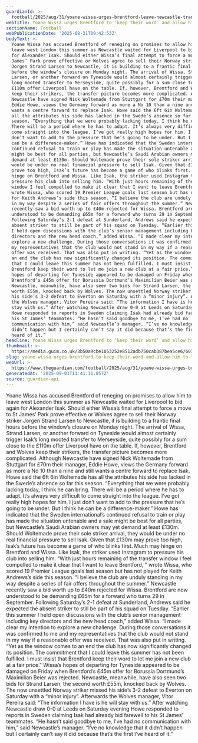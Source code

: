 ```yaml
---
guardianId: >-
  football/2025/aug/31/yoane-wissa-urges-brentford-leave-newcastle-transfer-window
webTitle: Yoane Wissa urges Brentford to ‘keep their word’ and allow him to leave
sectionName: Football
webPublicationDate: '2025-08-31T09:42:53Z'
bodyText: >-
  Yoane Wissa has accused Brentford of reneging on promises to allow him to
  leave west London this summer as Newcastle waited for Liverpool to bid again
  for Alexander Isak. Should either Wissa’s final attempt to force a move to St
  James’ Park prove effective or Wolves agree to sell their Norway striker
  Jorgen Strand Larsen to Newcastle, it is building to a frantic final hours
  before the window’s closure on Monday night. The arrival of Wissa, Strand
  Larsen, or another forward on Tyneside would almost certainly trigger Isak’s
  long mooted transfer to Merseyside, quite possibly for a sum close to the
  £110m offer Liverpool have on the table. If, however, Brentford and Wolves
  keep their strikers, the transfer picture becomes more complicated. Although
  Newcastle have signed Nick Woltemade from Stuttgart for £70m their manager,
  Eddie Howe, views the Germany forward as more a No 10 than a nine and still
  wants a centre forward to replace Isak. Howe said the 6ft 6in Woltemade has
  all the attributes his side has lacked in the Swede’s absence so far this
  season. “Everything that we were probably lacking today, I think he can bring.
  There will be a period where he has to adapt. It’s always very difficult to
  come straight into the league. I’ve got really high hopes for him. I just
  don’t want to add to the pressure that he’s going to be under. But I think he
  can be a difference-maker.” Howe has indicated that the Sweden international’s
  continued refusal to train or play has made the situation untenable and a sale
  might be best for all parties, but Newcastle’s Saudi Arabian owners may yet
  demand at least £130m. Should Woltemade prove their sole striker arrival, they
  would be under no real financial pressure to sell Isak. Given that £130m may
  prove too high, Isak’s future has become a game of who blinks first. Much may
  hinge on Brentford and Wissa. Like Isak, the striker used Instagram to
  pressure his club into selling him. “With just hours remaining of the transfer
  window I feel compelled to make it clear that I want to leave Brentford, “
  wrote Wissa, who scored 19 Premier League goals last season but has not played
  for Keith Andrews’s side this season. “I believe the club are unduly standing
  in my way despite a series of fair offers throughout the summer.” Newcastle
  recently saw a bid worth up to £40m rejected for Wissa. Brentford are now
  understood to be demanding £65m for a forward who turns 29 in September.
  Following Saturday’s 2-1 defeat at Sunderland, Andrews said he expected the
  absent striker to still be part of his squad on Tuesday. “Earlier this summer
  I held open discussions with the club’s senior management including key
  directors and the new head coach,” added Wissa. “I made clear my intention to
  explore a new challenge. During those conversations it was confirmed to me and
  my representatives that the club would not stand in my way if a reasonable
  offer was received. That was also put in writing. “Yet as the window comes to
  an end the club has now significantly changed its position. The commitment
  that I could leave this summer has not been fulfilled. I must insist that
  Brentford keep their word to let me join a new club at a fair price.” Wissa’s
  hopes of departing for Tyneside appeared to be damaged on Friday when
  Brentford’s £45m offer for Borussia Dortmund’s Maximilian Beier was rejected.
  Newcastle, meanwhile, have also seen two bids for Strand Larsen, the second
  worth £55m, knocked back by Wolves. The now unsettled Norway striker missed
  his side’s 3-2 defeat to Everton on Saturday with a “minor injury”. Afterwards
  the Wolves manager, Vitor Pereira said: “The information I have is he will
  stay with us.” After watching Newcastle draw 0-0 at Leeds on Saturday evening
  Howe responded to reports in Sweden claiming Isak had already bid farewell to
  his St James’ teammates. “He hasn’t said goodbye to me, I’ve had no
  communication with him,” said Newcastle’s manager. “I’ve no knowledge that it
  didn’t happen but I certainly can’t say it did because that’s the first I’ve
  heard of it.”
headline: Yoane Wissa urges Brentford to ‘keep their word’ and allow him to leave
thumbnail: >-
  https://media.guim.co.uk/3b50a9cbe1053252e8512adb750cab387bea5ce6/607_148_2891_2313/500.jpg
slug: yoane-wissa-urges-brentford-to-keep-their-word-and-allow-him-to-leave
webUrl: >-
  https://www.theguardian.com/football/2025/aug/31/yoane-wissa-urges-brentford-leave-newcastle-transfer-window
generatedAt: '2025-09-01T11:41:11.857Z'
source: guardian-api
---
```

Yoane Wissa has accused Brentford of reneging on promises to allow him to leave west London this summer as Newcastle waited for Liverpool to bid again for Alexander Isak. Should either Wissa’s final attempt to force a move to St James’ Park prove effective or Wolves agree to sell their Norway striker Jorgen Strand Larsen to Newcastle, it is building to a frantic final hours before the window’s closure on Monday night. The arrival of Wissa, Strand Larsen, or another forward on Tyneside would almost certainly trigger Isak’s long mooted transfer to Merseyside, quite possibly for a sum close to the £110m offer Liverpool have on the table. If, however, Brentford and Wolves keep their strikers, the transfer picture becomes more complicated. Although Newcastle have signed Nick Woltemade from Stuttgart for £70m their manager, Eddie Howe, views the Germany forward as more a No 10 than a nine and still wants a centre forward to replace Isak. Howe said the 6ft 6in Woltemade has all the attributes his side has lacked in the Swede’s absence so far this season. “Everything that we were probably lacking today, I think he can bring. There will be a period where he has to adapt. It’s always very difficult to come straight into the league. I’ve got really high hopes for him. I just don’t want to add to the pressure that he’s going to be under. But I think he can be a difference-maker.” Howe has indicated that the Sweden international’s continued refusal to train or play has made the situation untenable and a sale might be best for all parties, but Newcastle’s Saudi Arabian owners may yet demand at least £130m. Should Woltemade prove their sole striker arrival, they would be under no real financial pressure to sell Isak. Given that £130m may prove too high, Isak’s future has become a game of who blinks first. Much may hinge on Brentford and Wissa. Like Isak, the striker used Instagram to pressure his club into selling him. “With just hours remaining of the transfer window I feel compelled to make it clear that I want to leave Brentford, “ wrote Wissa, who scored 19 Premier League goals last season but has not played for Keith Andrews’s side this season. “I believe the club are unduly standing in my way despite a series of fair offers throughout the summer.” Newcastle recently saw a bid worth up to £40m rejected for Wissa. Brentford are now understood to be demanding £65m for a forward who turns 29 in September. Following Saturday’s 2-1 defeat at Sunderland, Andrews said he expected the absent striker to still be part of his squad on Tuesday. “Earlier this summer I held open discussions with the club’s senior management including key directors and the new head coach,” added Wissa. “I made clear my intention to explore a new challenge. During those conversations it was confirmed to me and my representatives that the club would not stand in my way if a reasonable offer was received. That was also put in writing. “Yet as the window comes to an end the club has now significantly changed its position. The commitment that I could leave this summer has not been fulfilled. I must insist that Brentford keep their word to let me join a new club at a fair price.” Wissa’s hopes of departing for Tyneside appeared to be damaged on Friday when Brentford’s £45m offer for Borussia Dortmund’s Maximilian Beier was rejected. Newcastle, meanwhile, have also seen two bids for Strand Larsen, the second worth £55m, knocked back by Wolves. The now unsettled Norway striker missed his side’s 3-2 defeat to Everton on Saturday with a “minor injury”. Afterwards the Wolves manager, Vitor Pereira said: “The information I have is he will stay with us.” After watching Newcastle draw 0-0 at Leeds on Saturday evening Howe responded to reports in Sweden claiming Isak had already bid farewell to his St James’ teammates. “He hasn’t said goodbye to me, I’ve had no communication with him,” said Newcastle’s manager. “I’ve no knowledge that it didn’t happen but I certainly can’t say it did because that’s the first I’ve heard of it.”
